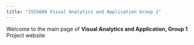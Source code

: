 ```yaml
---
title: "ISSS608 Visual Analytics and Application Group 1"
---
```


Welcome to the main page of **Visual Analytics and Application, Group 1** Project website
